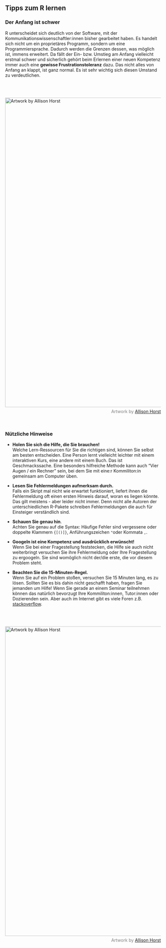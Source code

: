 ## Tipps zum R lernen

### Der Anfang ist schwer
R unterscheidet sich deutlich von der Software, mit der Kommunikationswissenschaftler:innen bisher gearbeitet haben. Es handelt sich nicht  um  ein proprietäres Programm, sondern um eine Programmiersprache. Dadurch werden die Grenzen dessen, was möglich ist, immens erweitert. Da fällt der Ein- bzw. Umstieg am Anfang vielleicht erstmal schwer und sicherlich gehört beim Erlernen einer neuen Kompetenz immer auch eine **gewisse Frustrationstoleranz** dazu. Das nicht alles von Anfang an klappt, ist ganz normal. Es ist sehr wichtig sich diesen Umstand zu verdeutlichen. 

<img src="images/ah_at_first.png" alt="Artwork by Allison Horst" style="width:1000px;margin-bottom:5px;margin-top:50px">
<div style="color:grey;text-align:right">Artwork by <a href="https://github.com/allisonhorst/stats-illustrations/">Allison Horst</a></div><br />

### Nützliche Hinweise

- **Holen Sie sich die Hilfe, die Sie brauchen!** <br />
Welche Lern-Ressourcen für Sie die richtigen sind, können Sie selbst am besten entscheiden. Eine Person lernt vielleicht leichter mit einem interaktiven Kurs, eine andere mit einem Buch. Das ist Geschmackssache. Eine besonders hilfreiche Methode kann auch "Vier Augen / ein Rechner" sein, bei dem Sie mit eine:r Kommiliton:in gemeinsam am Computer üben.

- **Lesen Sie Fehlermeldungen aufmerksam durch.** <br />
Falls ein Skript mal nicht wie erwartet funktioniert, liefert ihnen die Fehlermeldung oft einen ersten Hinweis darauf, woran es liegen könnte. Das gilt meistens - aber leider nicht immer. Denn nicht alle Autoren der unterschiedlichen R-Pakete schreiben Fehlermeldungen die auch für Einsteiger verständlich sind.

- **Schauen Sie genau hin**. <br />
Achten Sie genau auf die Syntax: Häufige Fehler sind vergessene oder doppelte Klammern `{[()]}`, Anführungszeichen `"`oder Kommata `,`.

- **Googeln ist eine Kompetenz und ausdrücklich erwünscht!** <br />
Wenn Sie bei einer Fragestellung feststecken, die Hilfe sie auch nicht weiterbringt versuchen Sie ihre Fehlermeldung oder Ihre Fragestellung zu ergoogeln. Sie sind womöglich nicht der/die erste, die vor diesem Problem steht.

- **Beachten Sie die 15-Minuten-Regel.**<br />
Wenn Sie auf ein Problem stoßen, versuchen Sie 15 Minuten lang, es zu lösen. Sollten Sie es bis dahin nicht geschafft haben, fragen Sie jemanden um Hilfe! Wenn Sie gerade an einem Seminar teilnehmen können das natürlich bevorzugt Ihre Kommiliton:innen, Tutor:innen oder Dozierenden sein. Aber auch im Internet gibt es viele Foren z.B. [stackoverflow](https://stackoverflow.com/). 

<img src="images/ah_r_rollercoaster.png" alt="Artwork by Allison Horst" style="width:1000px;margin-bottom:5px;margin-top:50px">
<div style="color:grey;text-align:right">Artwork by <a href="https://github.com/allisonhorst/stats-illustrations/">Allison Horst</a></div><br />
